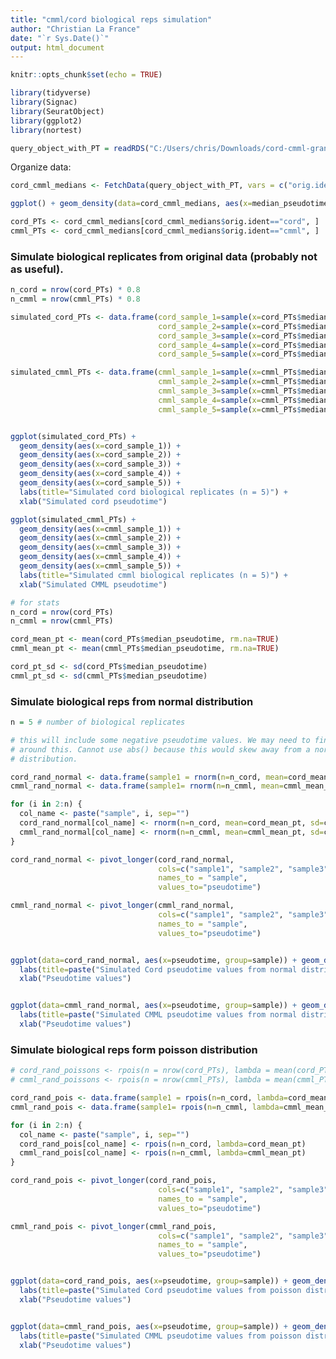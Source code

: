 ---
title: "cmml/cord biological reps simulation"
author: "Christian La France"
date: "`r Sys.Date()`"
output: html_document
---

```{r setup, include=FALSE}
knitr::opts_chunk$set(echo = TRUE)
```


```{r}
library(tidyverse)
library(Signac)
library(SeuratObject)
library(ggplot2)
library(nortest)
```


```{r}
query_object_with_PT = readRDS("C:/Users/chris/Downloads/cord-cmml-granja-mapped-with-median-PT_no_clusters_0_13.rds")
```


Organize data:

```{r}
cord_cmml_medians <- FetchData(query_object_with_PT, vars = c("orig.ident", "median_pseudotime")) %>% group_by(orig.ident) %>% as.data.frame()

ggplot() + geom_density(data=cord_cmml_medians, aes(x=median_pseudotime, group=orig.ident, fill=orig.ident), alpha=0.5) + labs(title="Density of pseudotime values")
```


```{r}
cord_PTs <- cord_cmml_medians[cord_cmml_medians$orig.ident=="cord", ]
cmml_PTs <- cord_cmml_medians[cord_cmml_medians$orig.ident=="cmml", ]
```


### Simulate biological replicates from original data (probably not as useful).
```{r}
n_cord = nrow(cord_PTs) * 0.8
n_cmml = nrow(cmml_PTs) * 0.8

simulated_cord_PTs <- data.frame(cord_sample_1=sample(x=cord_PTs$median_pseudotime, size=n_cord, replace=TRUE), 
                                 cord_sample_2=sample(x=cord_PTs$median_pseudotime, size=n_cord, replace=TRUE),
                                 cord_sample_3=sample(x=cord_PTs$median_pseudotime, size=n_cord, replace=TRUE),
                                 cord_sample_4=sample(x=cord_PTs$median_pseudotime, size=n_cord, replace=TRUE),
                                 cord_sample_5=sample(x=cord_PTs$median_pseudotime, size=n_cord, replace=TRUE))

simulated_cmml_PTs <- data.frame(cmml_sample_1=sample(x=cmml_PTs$median_pseudotime, size=n_cmml, replace=TRUE), 
                                 cmml_sample_2=sample(x=cmml_PTs$median_pseudotime, size=n_cmml, replace=TRUE), 
                                 cmml_sample_3=sample(x=cmml_PTs$median_pseudotime, size=n_cmml, replace=TRUE), 
                                 cmml_sample_4=sample(x=cmml_PTs$median_pseudotime, size=n_cmml, replace=TRUE), 
                                 cmml_sample_5=sample(x=cmml_PTs$median_pseudotime, size=n_cmml, replace=TRUE))


ggplot(simulated_cord_PTs) + 
  geom_density(aes(x=cord_sample_1)) + 
  geom_density(aes(x=cord_sample_2)) + 
  geom_density(aes(x=cord_sample_3)) +
  geom_density(aes(x=cord_sample_4)) + 
  geom_density(aes(x=cord_sample_5)) + 
  labs(title="Simulated cord biological replicates (n = 5)") +
  xlab("Simulated cord pseudotime")

ggplot(simulated_cmml_PTs) + 
  geom_density(aes(x=cmml_sample_1)) + 
  geom_density(aes(x=cmml_sample_2)) + 
  geom_density(aes(x=cmml_sample_3)) +
  geom_density(aes(x=cmml_sample_4)) + 
  geom_density(aes(x=cmml_sample_5)) +
  labs(title="Simulated cmml biological replicates (n = 5)") +
  xlab("Simulated CMML pseudotime")

```



```{r}
# for stats
n_cord = nrow(cord_PTs)
n_cmml = nrow(cmml_PTs)

cord_mean_pt <- mean(cord_PTs$median_pseudotime, rm.na=TRUE)
cmml_mean_pt <- mean(cmml_PTs$median_pseudotime, rm.na=TRUE)

cord_pt_sd <- sd(cord_PTs$median_pseudotime)
cmml_pt_sd <- sd(cmml_PTs$median_pseudotime)
```


### Simulate biological reps from normal distribution
```{r}
n = 5 # number of biological replicates

# this will include some negative pseudotime values. We may need to find a way
# around this. Cannot use abs() because this would skew away from a normal
# distribution. 

cord_rand_normal <- data.frame(sample1 = rnorm(n=n_cord, mean=cord_mean_pt, sd=cord_pt_sd))
cmml_rand_normal <- data.frame(sample1= rnorm(n=n_cmml, mean=cmml_mean_pt, sd=cmml_pt_sd))

for (i in 2:n) {
  col_name <- paste("sample", i, sep="")
  cord_rand_normal[col_name] <- rnorm(n=n_cord, mean=cord_mean_pt, sd=cord_pt_sd)
  cmml_rand_normal[col_name] <- rnorm(n=n_cmml, mean=cmml_mean_pt, sd=cmml_pt_sd)
}

cord_rand_normal <- pivot_longer(cord_rand_normal, 
                                 cols=c("sample1", "sample2", "sample3", "sample4", "sample5"), 
                                 names_to = "sample",
                                 values_to="pseudotime")

cmml_rand_normal <- pivot_longer(cmml_rand_normal, 
                                 cols=c("sample1", "sample2", "sample3", "sample4", "sample5"), 
                                 names_to = "sample",
                                 values_to="pseudotime")


ggplot(data=cord_rand_normal, aes(x=pseudotime, group=sample)) + geom_density() + 
  labs(title=paste("Simulated Cord pseudotime values from normal distribution,", n, "biological reps")) + 
  xlab("Pseudotime values")


ggplot(data=cmml_rand_normal, aes(x=pseudotime, group=sample)) + geom_density() + 
  labs(title=paste("Simulated CMML pseudotime values from normal distribution,", n, "biological reps")) +
  xlab("Pseudotime values")

```



### Simulate biological reps form poisson distribution
```{r}
# cord_rand_poissons <- rpois(n = nrow(cord_PTs), lambda = mean(cord_PTs$median_pseudotime))
# cmml_rand_poissons <- rpois(n = nrow(cmml_PTs), lambda = mean(cmml_PTs$median_pseudotime))

cord_rand_pois <- data.frame(sample1 = rpois(n=n_cord, lambda=cord_mean_pt))
cmml_rand_pois <- data.frame(sample1= rpois(n=n_cmml, lambda=cmml_mean_pt))

for (i in 2:n) {
  col_name <- paste("sample", i, sep="")
  cord_rand_pois[col_name] <- rpois(n=n_cord, lambda=cord_mean_pt)
  cmml_rand_pois[col_name] <- rpois(n=n_cmml, lambda=cmml_mean_pt)
}

cord_rand_pois <- pivot_longer(cord_rand_pois, 
                                 cols=c("sample1", "sample2", "sample3", "sample4", "sample5"), 
                                 names_to = "sample",
                                 values_to="pseudotime")

cmml_rand_pois <- pivot_longer(cmml_rand_pois, 
                                 cols=c("sample1", "sample2", "sample3", "sample4", "sample5"), 
                                 names_to = "sample",
                                 values_to="pseudotime")


ggplot(data=cord_rand_pois, aes(x=pseudotime, group=sample)) + geom_density() + 
  labs(title=paste("Simulated Cord pseudotime values from poisson distribution,", n, "biological reps")) + 
  xlab("Pseudotime values")


ggplot(data=cmml_rand_pois, aes(x=pseudotime, group=sample)) + geom_density() + 
  labs(title=paste("Simulated CMML pseudotime values from poisson distribution,", n, "biological reps")) +
  xlab("Pseudotime values")

```



